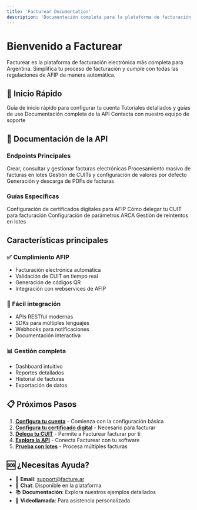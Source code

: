 ```yaml
---
title: 'Facturear Documentation'
description: 'Documentación completa para la plataforma de facturación electrónica Facturear'
---
```


# Bienvenido a Facturear

Facturear es la plataforma de facturación electrónica más completa para Argentina. Simplifica tu proceso de facturación y cumple con todas las regulaciones de AFIP de manera automática.

## 🚀 Inicio Rápido

<CardGroup cols={2}>
  <Card title="🚀 Comenzar" icon="rocket" href="/es/getting-started">
    Guía de inicio rápido para configurar tu cuenta
  </Card>
  <Card title="📚 Guías" icon="book" href="/es/guides/certificado-digital">
    Tutoriales detallados y guías de uso
  </Card>
  <Card title="🔌 API Reference" icon="code" href="/es/api-reference">
    Documentación completa de la API
  </Card>
  <Card title="🆘 Soporte" icon="life-ring" href="mailto:support@facture.ar">
    Contacta con nuestro equipo de soporte
  </Card>
</CardGroup>

## 📖 Documentación de la API

### Endpoints Principales

<CardGroup cols={2}>
  <Card title="📄 Facturas" icon="file-text" href="/es/api-reference/invoices">
    Crear, consultar y gestionar facturas electrónicas
  </Card>
  <Card title="📦 Lotes" icon="package" href="/es/api-reference/get-batches">
    Procesamiento masivo de facturas en lotes
  </Card>
  <Card title="🏢 CUITs" icon="building" href="/es/api-reference/cuits">
    Gestión de CUITs y configuración de valores por defecto
  </Card>
  <Card title="📄 PDFs" icon="download" href="/es/api-reference/pdf">
    Generación y descarga de PDFs de facturas
  </Card>
</CardGroup>

### Guías Específicas

<CardGroup cols={2}>
  <Card title="🔐 Certificado Digital" icon="shield" href="/es/guides/certificado-digital">
    Configuración de certificados digitales para AFIP
  </Card>
  <Card title="👥 Delegación de CUIT" icon="users" href="/es/guides/delegacion">
    Cómo delegar tu CUIT para facturación
  </Card>
  <Card title="⚙️ Parámetros ARCA" icon="settings" href="/es/api-reference/arca-parameters">
    Configuración de parámetros ARCA
  </Card>
  <Card title="🔄 Reintentos" icon="refresh-cw" href="/es/api-reference/retry-batch-item">
    Gestión de reintentos en lotes
  </Card>
</CardGroup>

## Características principales

### ✅ Cumplimiento AFIP

- Facturación electrónica automática
- Validación de CUIT en tiempo real
- Generación de códigos QR
- Integración con webservices de AFIP

### 🔧 Fácil integración

- APIs RESTful modernas
- SDKs para múltiples lenguajes
- Webhooks para notificaciones
- Documentación interactiva

### 📊 Gestión completa

- Dashboard intuitivo
- Reportes detallados
- Historial de facturas
- Exportación de datos

## 📋 Próximos Pasos

1. **[Configura tu cuenta](/es/getting-started)** - Comienza con la configuración básica
2. **[Configura tu certificado digital](/es/guides/certificado-digital)** - Necesario para facturar
3. **[Delega tu CUIT](/es/guides/delegacion)** - Permite a Facturear facturar por ti
4. **[Explora la API](/es/api-reference)** - Conecta Facturear con tu software
5. **[Prueba con lotes](/es/api-reference/get-batches)** - Procesa múltiples facturas

## 🆘 ¿Necesitas Ayuda?

- 📧 **Email**: support@facture.ar
- 💬 **Chat**: Disponible en la plataforma
- 📚 **Documentación**: Explora nuestros ejemplos detallados
- 🎥 **Videollamada**: Para asistencia personalizada
